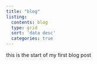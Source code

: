 ```yaml
---
title: "blog"
listing:
  contents: blog
  type: grid
  sort: 'data desc'
  categories: true
---
```


this is the start of my first blog post
